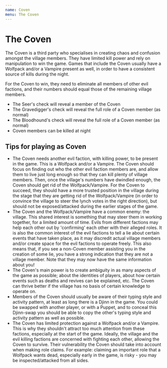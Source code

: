 ```yaml
---
name: Coven
menu: The Coven
---
```


# The Coven

The Coven is a third party who specialises in creating chaos and
confusion amongst the village members. They have limited kill power and
rely on manipulation to win the game. Games that include the Coven
usually have a Wolfpack and/or a Vampire present as well, in order to
have a consistent source of kills during the night.

For the Coven to win, they need to eliminate all members of other evil
factions, and their numbers should equal those of the remaining village
members.

  - The Seer's check will reveal a member of the Coven
  - The Gravedigger's check will reveal the full role of a Coven member
    (as normal)
  - The Bloodhound's check will reveal the full role of a Coven member
    (as normal)
  - Coven members can be killed at night

## Tips for playing as Coven

  - The Coven needs another evil faction, with killing power, to be
    present in the game. This is a Wolfpack and/or a Vampire. The Coven
    should focus on finding out who the other evil faction members are,
    and allow them to live just long enough so that they can kill plenty
    of village members. Then, once the village's numbers have dwindled
    enough, the Coven should get rid of the Wolfpack/Vampire. For the
    Coven to succeed, they should have a more trusted position in the
    village during the stage that they are getting rid of the
    Wolfpack/Vampire (in order to convince the village to steer the
    lynch votes in the right direction), but should not be
    exposed/attacked during the earlier stages of the game.
  - The Coven and the Wolfpack/Vampire have a common enemy: the village.
    This shared interest is something that may steer them in working
    together, for a limited amount of time. Evils from different
    factions may help each other out by 'confirming' each other with
    their alleged roles. It is also the common interest of the evil
    factions to tell a lie about certain events that have taken place,
    as it may discredit actual village members and/or create space for
    the evil factions to operate freely. This also means that, if you
    see a non-Coven member assisting you in the creation of some lie,
    you have a strong indication that they are not a village member.
    Note that they may now have the same information about you\!
  - The Coven's main power is to create ambiguity in as many aspects of
    the game as possible; about the identities of players, about how
    certain events such as deaths and revives can be explained, etc. The
    Coven can thrive better if the village has no basis of certain
    knowledge to operate on.
  - Members of the Coven should usually be aware of their typing style
    and activity pattern, at least as long there is a Djinn in the game.
    You could be swapped with another player, or with a Puppet, and to
    conceal this Djinn-swap you should be able to copy the other's
    typing style and activity pattern as well as possible.
  - The Coven has limited protection against a Wolfpack and/or a
    Vampire. This is why they shouldn't attract too much attention from
    these factions, especially at the start of the game. Ideally, the
    village and the evil killing factions are concerned with fighting
    each other, allowing the Coven to survive. Their vulnerability the
    Coven should take into account when making role claims. For example:
    claiming an important role that a Wolfpack wants dead, especially
    early in the game, is risky - you may be inspected/attacked from all
    sides.
